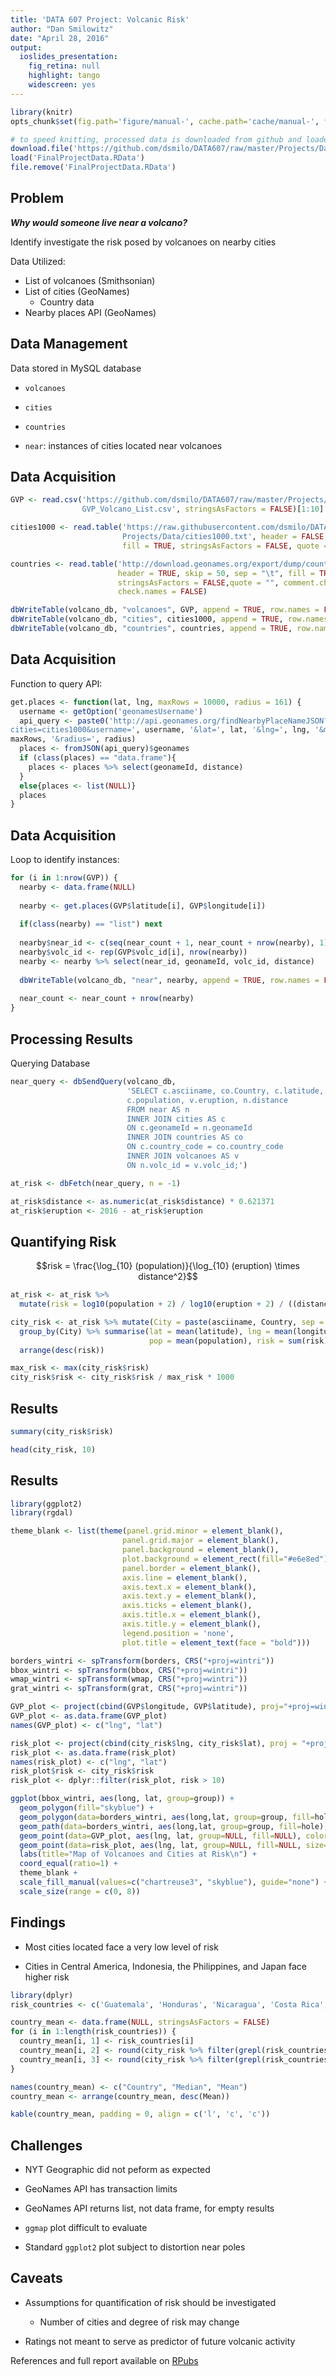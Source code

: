 ```yaml
---
title: 'DATA 607 Project: Volcanic Risk'
author: "Dan Smilowitz"
date: "April 28, 2016"
output: 
  ioslides_presentation: 
    fig_retina: null
    highlight: tango
    widescreen: yes
---
```


```r
library(knitr)
opts_chunk$set(fig.path='figure/manual-', cache.path='cache/manual-', fig.align='center', fig.show='hold', par=TRUE, warning=FALSE, message=FALSE, comment=NA, fig.retina=1, eval=FALSE, echo=TRUE)

# to speed knitting, processed data is downloaded from github and loaded into memory
download.file('https://github.com/dsmilo/DATA607/raw/master/Projects/Data/FinalProjectData.RData', 'FinalProjectData.RData', quiet = TRUE)
load('FinalProjectData.RData')
file.remove('FinalProjectData.RData')
```

## Problem

*__Why would someone live near a volcano?__*

Identify investigate the risk posed by volcanoes on nearby cities

Data Utilized:

- List of volcanoes (Smithsonian)
- List of cities (GeoNames)
    - Country data
- Nearby places API (GeoNames)


## Data Management

Data stored in MySQL database

  - `volcanoes`
  
  - `cities`
  
  - `countries`
  
  - `near`: instances of cities located near volcanoes


## Data Acquisition
```r
GVP <- read.csv('https://github.com/dsmilo/DATA607/raw/master/Projects/Data/
                GVP_Volcano_List.csv', stringsAsFactors = FALSE)[1:10]

cities1000 <- read.table('https://raw.githubusercontent.com/dsmilo/DATA607/master/
                         Projects/Data/cities1000.txt', header = FALSE, sep = "\t",
                         fill = TRUE, stringsAsFactors = FALSE, quote = "")

countries <- read.table('http://download.geonames.org/export/dump/countryInfo.txt',
                        header = TRUE, skip = 50, sep = "\t", fill = TRUE,
                        stringsAsFactors = FALSE,quote = "", comment.char = "",
                        check.names = FALSE)

dbWriteTable(volcano_db, "volcanoes", GVP, append = TRUE, row.names = FALSE)
dbWriteTable(volcano_db, "cities", cities1000, append = TRUE, row.names = FALSE)
dbWriteTable(volcano_db, "countries", countries, append = TRUE, row.names = FALSE)
```


## Data Acquisition

Function to query API:
```r
get.places <- function(lat, lng, maxRows = 10000, radius = 161) {
  username <- getOption('geonamesUsername')
  api_query <- paste0('http://api.geonames.org/findNearbyPlaceNameJSON?style=short&
cities=cities1000&username=', username, '&lat=', lat, '&lng=', lng, '&maxRows=',
maxRows, '&radius=', radius)
  places <- fromJSON(api_query)$geonames
  if (class(places) == "data.frame"){
    places <- places %>% select(geonameId, distance)
  }
  else{places <- list(NULL)}
  places
}
```


## Data Acquisition

Loop to identify instances:
```r
for (i in 1:nrow(GVP)) {
  nearby <- data.frame(NULL)
  
  nearby <- get.places(GVP$latitude[i], GVP$longitude[i])
  
  if(class(nearby) == "list") next
  
  nearby$near_id <- c(seq(near_count + 1, near_count + nrow(nearby), 1))
  nearby$volc_id <- rep(GVP$volc_id[i], nrow(nearby))
  nearby <- nearby %>% select(near_id, geonameId, volc_id, distance)
  
  dbWriteTable(volcano_db, "near", nearby, append = TRUE, row.names = FALSE)
  
  near_count <- near_count + nrow(nearby)
}
```


## Processing Results

Querying Database
```r
near_query <- dbSendQuery(volcano_db,
                          'SELECT c.asciiname, co.Country, c.latitude, c.longitude,
                          c.population, v.eruption, n.distance
                          FROM near AS n
                          INNER JOIN cities AS c
                          ON c.geonameId = n.geonameId
                          INNER JOIN countries AS co
                          ON c.country_code = co.country_code
                          INNER JOIN volcanoes AS v
                          ON n.volc_id = v.volc_id;')

at_risk <- dbFetch(near_query, n = -1)

at_risk$distance <- as.numeric(at_risk$distance) * 0.621371
at_risk$eruption <- 2016 - at_risk$eruption
```


## Quantifying Risk

$$risk = \frac{\log_{10} (population)}{\log_{10} (eruption) \times distance^2}$$

```r
at_risk <- at_risk %>%
  mutate(risk = log10(population + 2) / log10(eruption + 2) / ((distance + 1)^2))

city_risk <- at_risk %>% mutate(City = paste(asciiname, Country, sep = ", ")) %>%
  group_by(City) %>% summarise(lat = mean(latitude), lng = mean(longitude),
                               pop = mean(population), risk = sum(risk)) %>%
  arrange(desc(risk))

max_risk <- max(city_risk$risk)
city_risk$risk <- city_risk$risk / max_risk * 1000
```


## Results

```r
summary(city_risk$risk)

head(city_risk, 10)
```


## Results

```r
library(ggplot2)
library(rgdal)

theme_blank <- list(theme(panel.grid.minor = element_blank(),
                         panel.grid.major = element_blank(),
                         panel.background = element_blank(),
                         plot.background = element_rect(fill="#e6e8ed"),
                         panel.border = element_blank(),
                         axis.line = element_blank(),
                         axis.text.x = element_blank(),
                         axis.text.y = element_blank(),
                         axis.ticks = element_blank(),
                         axis.title.x = element_blank(),
                         axis.title.y = element_blank(),
                         legend.position = 'none',
                         plot.title = element_text(face = "bold")))

borders_wintri <- spTransform(borders, CRS("+proj=wintri"))
bbox_wintri <- spTransform(bbox, CRS("+proj=wintri"))
wmap_wintri <- spTransform(wmap, CRS("+proj=wintri"))
grat_wintri <- spTransform(grat, CRS("+proj=wintri"))

GVP_plot <- project(cbind(GVP$longitude, GVP$latitude), proj="+proj=wintri")
GVP_plot <- as.data.frame(GVP_plot)
names(GVP_plot) <- c("lng", "lat")

risk_plot <- project(cbind(city_risk$lng, city_risk$lat), proj = "+proj=wintri")
risk_plot <- as.data.frame(risk_plot)
names(risk_plot) <- c("lng", "lat")
risk_plot$risk <- city_risk$risk
risk_plot <- dplyr::filter(risk_plot, risk > 10)

ggplot(bbox_wintri, aes(long, lat, group=group)) + 
  geom_polygon(fill="skyblue") +
  geom_polygon(data=borders_wintri, aes(long,lat, group=group, fill=hole)) + 
  geom_path(data=borders_wintri, aes(long,lat, group=group, fill=hole), color="grey50", size=0.3) +
  geom_point(data=GVP_plot, aes(lng, lat, group=NULL, fill=NULL), color="red", alpha=0.25, pch = 2) +
  geom_point(data=risk_plot, aes(lng, lat, group=NULL, fill=NULL, size=risk), alpha=0.5) +
  labs(title="Map of Volcanoes and Cities at Risk\n") + 
  coord_equal(ratio=1) + 
  theme_blank +
  scale_fill_manual(values=c("chartreuse3", "skyblue"), guide="none") +
  scale_size(range = c(0, 8))
```


## Findings
- Most cities located face a very low level of risk

- Cities in Central America, Indonesia, the Philippines, and Japan face higher risk


```r
library(dplyr)
risk_countries <- c('Guatemala', 'Honduras', 'Nicaragua', 'Costa Rica', 'Panama', 'Indonesia', 'Philippines', 'Japan')

country_mean <- data.frame(NULL, stringsAsFactors = FALSE)
for (i in 1:length(risk_countries)) {
  country_mean[i, 1] <- risk_countries[i]
  country_mean[i, 2] <- round(city_risk %>% filter(grepl(risk_countries[i], City)) %>% summarise(median(risk)), 1)
  country_mean[i, 3] <- round(city_risk %>% filter(grepl(risk_countries[i], City)) %>% summarise(mean(risk)), 1)
}

names(country_mean) <- c("Country", "Median", "Mean")
country_mean <- arrange(country_mean, desc(Mean))

kable(country_mean, padding = 0, align = c('l', 'c', 'c'))
```


## Challenges

- NYT Geographic did not peform as expected

- GeoNames API has transaction limits

- GeoNames API returns list, not data frame, for empty results

- `ggmap` plot difficult to evaluate

- Standard `ggplot2` plot subject to distortion near poles


## Caveats

- Assumptions for quantification of risk should be investigated 
    
    - Number of cities and degree of risk may change
    
- Ratings not meant to serve as  predictor of future volcanic activity


References and full report available on [RPubs](http://rpubs.com/dsmilo/DATA607-FinalProject)